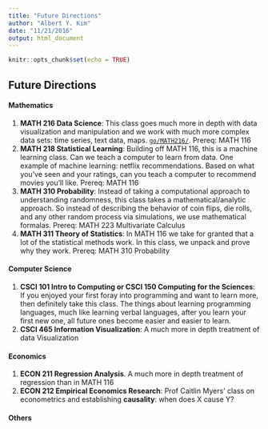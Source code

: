 ```yaml
---
title: "Future Directions"
author: "Albert Y. Kim"
date: "11/21/2016"
output: html_document
---
```


```r
knitr::opts_chunk$set(echo = TRUE)
```

## Future Directions



#### Mathematics

1. **MATH 216 Data Science**: This class goes much more in depth with data visualization and manipulation and we work
with much more complex data sets: time series, text data, maps. [`go/MATH216/`](https://rudeboybert.github.io/MATH216/). Prereq: MATH 116
1. **MATH 218 Statistical Learning**: Building off MATH 116, this is a machine learning class. 
Can we teach a computer to learn from data. One example of machine learning: netflix recommendations. Based on what you've seen and your
ratings, can you teach a computer to recommend movies you'll like. Prereq: MATH 116
1. **MATH 310 Probability**: Instead of taking a computational approach to understanding randomness, this class takes a mathematical/analytic
approach. So instead of describing the behavior of coin flips, die rolls, and any other random process via simulations, we use
mathematical formalas. Prereq: MATH 223 Multivariate Calculus
1. **MATH 311 Theory of Statistics**: In MATH 116 we take for granted that a lot of the statistical methods work. In this class, we
unpack and prove why they work. Prereq: MATH 310 Probability


#### Computer Science

1. **CSCI 101 Intro to Computing or CSCI 150 Computing for the Sciences**: If you enjoyed your first foray into
programming and want to learn more, then definitely take this class. The things about learning programming
languages, much like learning verbal languages, after you learn your first new one, all future ones become
easier and easier to learn.
1. **CSCI 465 Information Visualization**: A much more in depth treatment of data Visualization


#### Economics

1. **ECON 211 Regression Analysis**. A much more in depth treatment of regression than in MATH 116
1. **ECON 212 Empirical Economics Research**: Prof Caitlin Myers' class on econometrics and establishing **causality**: when does X cause Y?


#### Others
